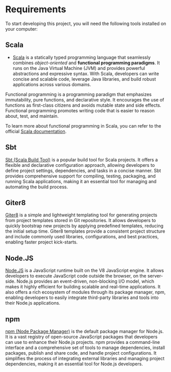 
# Requirements

To start developing this project, you will need the following tools installed on your computer:

## Scala

- [Scala](https://scala-lang.org/download/3.3.0.html) is a statically typed programming language that seamlessly combines *object-oriented* and **functional programming paradigms**. It runs on the Java Virtual Machine (JVM) and provides powerful abstractions and expressive syntax. 
With Scala, developers can write concise and scalable code, leverage Java libraries, and build robust applications across various domains.

<Callout type="info">
  Functional programming is a programming paradigm that emphasizes immutability, pure functions, and declarative style. 
  It encourages the use of functions as first-class citizens and avoids mutable state and side effects. 
  Functional programming promotes writing code that is easier to reason about, test, and maintain. 
  
  
  To learn more about functional programming in Scala, you can refer to the official [Scala documentation](https://docs.scala-lang.org/).
</Callout>

## Sbt
[Sbt (Scala Build Tool)](https://www.scala-sbt.org/) is a popular build tool for Scala projects. It offers a flexible and declarative configuration approach, allowing developers to define project settings, dependencies, and tasks in a concise manner. Sbt provides comprehensive support for compiling, testing, packaging, and running Scala applications, making it an essential tool for managing and automating the build process.

## Giter8
[Giter8](https://www.foundweekends.org/giter8/usage.html) is a simple and lightweight templating tool for generating projects from project templates stored in Git repositories. It allows developers to quickly bootstrap new projects by applying predefined templates, reducing the initial setup time. Giter8 templates provide a consistent project structure and include commonly used libraries, configurations, and best practices, enabling faster project kick-starts.

## Node.JS
[Node.JS](https://nodejs.org/dist/v18.16.0/node-v18.16.0-linux-x64.tar.xz) is a JavaScript runtime built on the V8 JavaScript engine. It allows developers to execute JavaScript code outside the browser, on the server-side. Node.js provides an event-driven, non-blocking I/O model, which makes it highly efficient for building scalable and real-time applications. It also offers a rich ecosystem of modules through its package manager, npm, enabling developers to easily integrate third-party libraries and tools into their Node.js applications.

## npm
[npm (Node Package Manager)](https://npmjs.org) is the default package manager for Node.js. It is a vast registry of open-source JavaScript packages that developers can use to enhance their Node.js projects. npm provides a command-line interface and a comprehensive set of tools to manage dependencies, install packages, publish and share code, and handle project configurations. It simplifies the process of integrating external libraries and managing project dependencies, making it an essential tool for Node.js developers.

